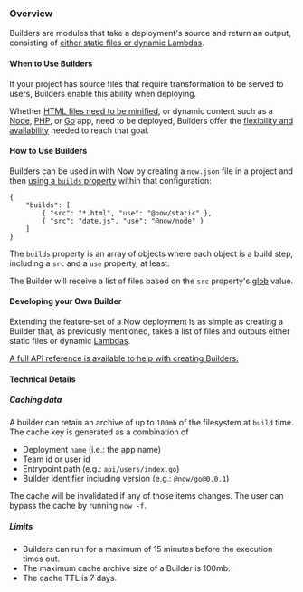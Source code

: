 ### Overview

Builders are modules that take a deployment's source and return an output, consisting of [either static files or dynamic Lambdas](/builds-source-and-output).

#### When to Use Builders

If your project has source files that require transformation to be served to users, Builders enable this ability when deploying.

Whether [HTML files need to be minified](now/html-minifier), or dynamic content such as a [Node](now/node), [PHP](now/php), or [Go](now/go) app, need to be deployed, Builders offer the [flexibility and availability](/docs/v2/deployments/builders/developer-guide) needed to reach that goal.

#### How to Use Builders

Builders can be used in with Now by creating a `now.json` file in a project and then [using a `builds` property](/builds-doc) within that configuration:

    {
    	"builds": [
    		{ "src": "*.html", "use": "@now/static" },
    		{ "src": "date.js", "use": "@now/node" }
    	]
    }

The `builds` property is an array of objects where each object is a build step, including a `src` and a `use` property, at least.

The Builder will receive a list of files based on the `src` property's [glob](https://en.wikipedia.org/wiki/Glob_(programming)) value.

#### Developing your Own Builder

Extending the feature-set of a Now deployment is as simple as creating a Builder that, as previously mentioned, takes a list of files and outputs either static files or dynamic [Lambdas](/docs/v2/deployments/concepts/lambdas).

[A full API reference is available to help with creating Builders.](/docs/v2/deployments/builders/developer-guide)

#### Technical Details

##### Caching data

A builder can retain an archive of up to `100mb` of the filesystem at `build` time. The cache key is generated as a combination of

- Deployment `name` (i.e.: the app name)
- Team id or user id
- Entrypoint path (e.g.: `api/users/index.go`)
- Builder identifier including version (e.g.: `@now/go@0.0.1`)

The cache will be invalidated if any of those items changes. The user can bypass the cache by running `now -f`.

##### Limits

- Builders can run for a maximum of 15 minutes before the execution times out.
- The maximum cache archive size of a Builder is 100mb.
- The cache TTL is 7 days.

